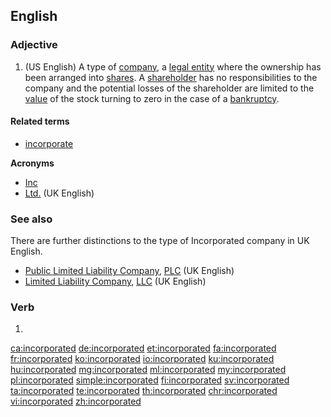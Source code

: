 ==English==

===Adjective===
{{head|en|adjective}}

# (US English) A type of [[company]], a [[legal entity]] where the ownership has been arranged into [[share]]s. A [[shareholder]] has no responsibilities to the company and the potential losses of the shareholder are limited to the [[value]] of the stock turning to zero in the case of a [[bankruptcy]].

====Related terms====
* [[incorporate]]

'''Acronyms'''
* [[Inc]]
* [[Ltd.]] (UK English)

===See also===
There are further distinctions to the type of Incorporated company in UK English.
* [[Public Limited Liability Company]], [[PLC]] (UK English)
* [[Limited Liability Company]], [[LLC]] (UK English)

===Verb===
{{head|en|verb form}}

# {{en-past of|incorporate}}

[[ca:incorporated]]
[[de:incorporated]]
[[et:incorporated]]
[[fa:incorporated]]
[[fr:incorporated]]
[[ko:incorporated]]
[[io:incorporated]]
[[ku:incorporated]]
[[hu:incorporated]]
[[mg:incorporated]]
[[ml:incorporated]]
[[my:incorporated]]
[[pl:incorporated]]
[[simple:incorporated]]
[[fi:incorporated]]
[[sv:incorporated]]
[[ta:incorporated]]
[[te:incorporated]]
[[th:incorporated]]
[[chr:incorporated]]
[[vi:incorporated]]
[[zh:incorporated]]